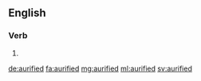 ==English==

===Verb===
{{head|en|verb form}}

# {{en-past of|aurify}}

[[de:aurified]]
[[fa:aurified]]
[[mg:aurified]]
[[ml:aurified]]
[[sv:aurified]]